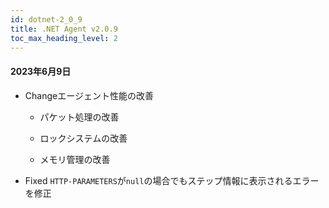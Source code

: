 ```yaml
---
id: dotnet-2_0_9
title: .NET Agent v2.0.9
toc_max_heading_level: 2
---
```


#### 2023年6月9日

-   <Status>Change</Status>エージェント性能の改善

    -   パケット処理の改善

    -   ロックシステムの改善

    -   メモリ管理の改善

-   <Status>Fixed</Status> <code>HTTP-PARAMETERS</code>が<code>null</code>の場合でもステップ情報に表示されるエラーを修正
